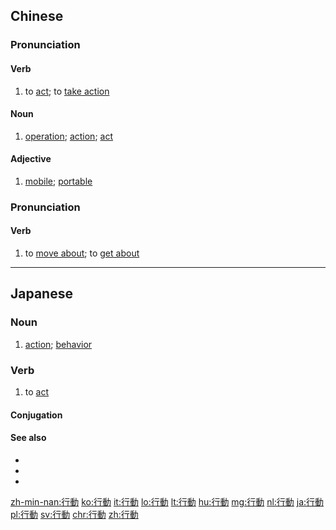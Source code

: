 {{also|行动}}
==Chinese==
{{zh-forms|s=行动}}

===Pronunciation===
{{zh-pron
|m=xíngdòng
|c=hang4 dung6
|h=pfs=hàng-thung/hàng-thûng
|mn=qz:hêng-tǒng/tw,xm,zz:hêng-tōng
|mn_note=literary
|cat=v,n,a
}}

====Verb====
{{zh-verb}}

# to [[act]]; to [[take action]]

====Noun====
{{zh-noun}}

# [[operation]]; [[action]]; [[act]] {{zh-mw|m:個}}
#: {{zh-x|採取 行動|to take '''action'''}}

====Adjective====
{{zh-adj}}

# [[mobile]]; [[portable]]

===Pronunciation===
{{zh-pron
|m=xíngdòng
|c=hang4 dung6
|h=pfs=hàng-thung/hàng-thûng
|mn=kiâⁿ-tāng
|mn_note=vernacular
|cat=v
}}

====Verb====
{{zh-verb}}

# to [[move about]]; to [[get about]]
#: {{zh-x|行動 不便|to have difficulty '''getting about'''}}

{{zh-cat|Elementary}}

----

==Japanese==
{{ja-kanjitab|こう|どう|yomi=o}}

===Noun===
{{ja-noun|こうどう}}

# [[action]]; [[behavior]]

===Verb===
{{ja-verb-suru|こうどう}}

# to [[act]]

====Conjugation====
{{ja-suru|こうどう}}

====See also====
* {{ja-r|団体行動|だんたい こうどう}}
* {{ja-r|行動規範|こうどう きはん}}
* {{ja-r|行動半径|こうどう はんけい}}

[[zh-min-nan:行動]]
[[ko:行動]]
[[it:行動]]
[[lo:行動]]
[[lt:行動]]
[[hu:行動]]
[[mg:行動]]
[[nl:行動]]
[[ja:行動]]
[[pl:行動]]
[[sv:行動]]
[[chr:行動]]
[[zh:行動]]